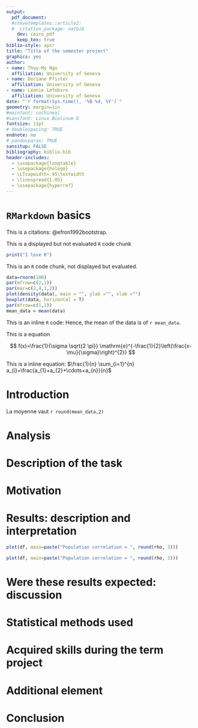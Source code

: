 ```yaml
---
output: 
  pdf_document:
  #stevetemplates::article2:
  #  citation_package: natbib
    dev: cairo_pdf
    keep_tex: true
biblio-style: apsr
title: "Title of the semester project"
graphics: yes
author:
- name: Thuy-My Ngo 
  affiliation: University of Geneva
- name: Doriane Pfister
  affiliation: University of Geneva
- name: Léonie Lefebvre
  affiliation: University of Geneva
date: "`r format(Sys.time(), '%B %d, %Y')`"
geometry: margin=1in
#mainfont: cochineal
#sansfont: Linux Biolinum O
fontsize: 11pt
# doublespacing: TRUE
endnote: no
# pandocparas: TRUE
sansitup: FALSE
bibliography: biblio.bib 
header-includes:
  - \usepackage{longtable}
  - \usepackage{hologo}
  - \LTcapwidth=.95\textwidth
  - \linespread{1.05}
  - \usepackage{hyperref}
---
```


# `RMarkdown` basics

This is a citations: @efron1992bootstrap.   


This is a displayed but not evaluated `R` code chunk

```r
print("I love R")
```

This is an `R` code chunk, not displayed but evaluated.

```r
data=rnorm(100)
par(mfrow=c(2,1))
par(mar=c(2,4,1,2))
plot(density(data), main = "", ylab ="", xlab ="")
boxplot(data, horizontal = T)
par(mfrow=c(1,1))
mean_data = mean(data)
```


This is an inline `R` code: Hence, the mean of the data is of `r mean_data`.

This is a \hologo{LaTeX} equation 

$$
f(x)=\frac{1}{\sigma \sqrt{2 \pi}} \mathrm{e}^{-\frac{1}{2}\left(\frac{x-\mu}{\sigma}\right)^{2}}
$$

This is a inline \hologo{LaTeX} equation: $\frac{1}{n} \sum_{i=1}^{n} a_{i}=\frac{a_{1}+a_{2}+\cdots+a_{n}}{n}$

# Introduction

La moyenne vaut `r round(mean_data,2)`

# Analysis

# Description of the task

# Motivation

# Results: description and interpretation

```r
plot(df, main=paste("Population correlation = ", round(rho, 3)))
```

```r
plot(df, main=paste("Population correlation = ", round(rho, 3)))
```

# Were these results expected: discussion

# Statistical methods used

# Acquired skills during the term project

# Additional element

# Conclusion